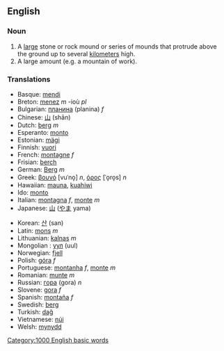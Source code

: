==English==

===Noun===
{{en-noun-reg}}

# A [[large]] stone or rock mound or series of mounds that protrude above the ground up to several [[kilometer]]s high.
# A large amount (e.g. a mountain of work).

===Translations===
{{top}}
*Basque: [[mendi]]
*Breton: [[menez]] ''m'' -ioù ''pl''
*Bulgarian: [[планина]] (planina) ''f''
*Chinese: [[山]] (shān)
*Dutch: [[berg]] ''m''
*Esperanto: [[monto]]
*Estonian: [[mägi]]
*Finnish: [[vuori]]
*French: [[montagne]] ''f''
*Frisian: [[berch]]
*German: [[Berg]] ''m''
*Greek: [[βουνό]] [vuˈno̞] ''n'', [[όρος]] [ˈo̞ro̞s] ''n''
*Hawaiian: [[mauna]], [[kuahiwi]]
*Ido: [[monto]]
*Italian: [[montagna]] ''f'', [[monte]] ''m''
*Japanese: [[山]] ([[やま]] yama)
{{mid}}
*Korean: [[산]] (san)
*Latin: [[mons]] ''m''
*Lithuanian: [[kalnas]] ''m''
*Mongolian : [[уул]] (uul)
*Norwegian: [[fjell]]
*Polish: [[góra]] ''f''
*Portuguese: [[montanha]] ''f'', [[monte]] ''m''
*Romanian: [[munte]] ''m''
*Russian: [[гора]] (gora) ''n''
*Slovene: [[gora]] ''f''
*Spanish: [[montaña]] ''f''
*Swedish: [[berg]]
*Turkish: [[dağ]]
*Vietnamese: [[núi]]
*Welsh: [[mynydd]]
{{bottom}}

[[Category:1000 English basic words]]